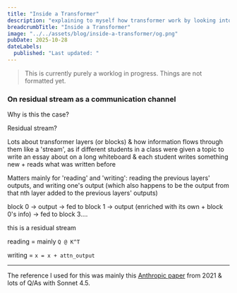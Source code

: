 ```yaml
---
title: "Inside a Transformer"
description: "explaining to myself how transformer work by looking into its mechanics"
breadcrumbTitle: "Inside a Transformer"
image: "../../assets/blog/inside-a-transformer/og.png"
pubDate: 2025-10-28
dateLabels:
  published: "Last updated: "
---
```



> This is currently purely a worklog in progress. Things are not formatted yet.

### On residual stream as a communication channel

Why is this the case?

Residual stream?

Lots about transformer layers (or blocks) & how information flows through them like a 'stream', as if different students in a class were given a topic to write an essay about on a long whiteboard & each student writes something new + reads what was written before

Matters mainly for 'reading' and 'writing': reading the previous layers' outputs, and writing one's output (which also happens to be the output from that nth layer added to the previous layers' outputs)

block 0 -> output -> fed to block 1 -> output (enriched with its own + block 0's info) -> fed to block 3....

this is a residual stream

reading = mainly `Q @ K^T`

writing = `x = x + attn_output`

<HR colorStrength="muted" />

The reference I used for this was mainly this [Anthropic paper](https://transformer-circuits.pub/2021/framework/index.html) from 2021 & lots of Q/As with Sonnet 4.5.
